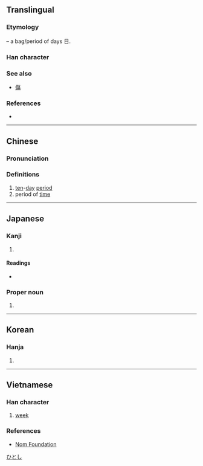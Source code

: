 {{character info/new}}
{{also|句}}
==Translingual==

===Etymology===
{{Han etyl}}
{{Han compound|勹|日|ls=ic}} – a bag/period of days 日.

===Han character===
{{Han char|rn=72|rad=日|as=02|sn=6|four=27620|canj=PA|ids=⿹勹日}}

===See also===
* {{l|mul|复}} [[傷]] <!-- Graphically similar -->

===References===
* {{Han ref|kx=0489.160|dkj=13746|dj=0850.130|hdz=21485.030|uh=65EC|ud=26092|bh=A6AF|bd=42671}}

----

==Chinese==
{{zh-forms}}

===Pronunciation===
{{zh-pron
|m=xún
|c=ceon4
|mn=sûn
|mc=y
|oc=y
|cat=n
}}

===Definitions===
{{zh-hanzi}}

# [[ten]]-[[day]] [[period]]
# period of [[time]]

----

==Japanese==

===Kanji===
{{ja-kanji|grade=c|rs=日02}}

# {{defn|lang=ja|sort=日02}}

====Readings====
* {{ja-readings|goon=[[じゅん]] (jun)|kanon=[[しゅん]] (shun)}}

===Proper noun===
{{ja-pos|proper|ひとし}}

# {{given name|male|lang=ja}}

[[Category:Japanese male given names|ひとし]]

----

==Korean==

===Hanja===
{{ko-hanja|hangeul=순|eumhun=|rv=sun|mr=sun|y=swun}}

# {{defn|lang=ko|sort=日02}}

----

==Vietnamese==
{{attention|vi|check definition}}

===Han character===
{{vi-hantu|[[tuần]] |rs=日02}}

# [[week]]

===References===
* [http://nomfoundation.org/common/nom_details.php?codepoint=65ec Nom Foundation]

{{cln|vi|Han tu}}